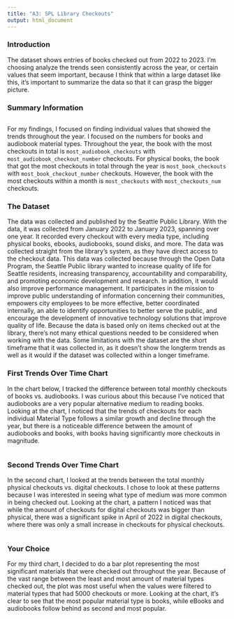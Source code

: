 ```yaml
---
title: "A3: SPL Library Checkouts"
output: html_document
---
```


### Introduction

The dataset shows entries of books checked out from 2022 to 2023. I'm choosing analyze the trends seen consistently across the year, or certain values that seem important, because I think that within a large dataset like this, it's important to summarize the data so that it can grasp the bigger picture.

### Summary Information

```r
```

For my findings, I focused on finding individual values that showed the trends throughout the year. I focused on the numbers for books and audiobook material types. Throughout the year, the book with the most checkouts in total is `most_audiobook_checkouts` with `most_audiobook_checkout_number` checkouts. For physical books, the book that got the most checkouts in total through the year is `most_book_checkouts` with `most_book_checkout_number` checkouts. However, the book with the most checkouts within a month is `most_checkouts` with `most_checkouts_num` checkouts.

### The Dataset

The data was collected and published by the Seattle Public Library. With the data, it was collected from January 2022 to January 2023, spanning over one year. It recorded every checkout with every media type, including physical books, ebooks, audiobooks, sound disks, and more. The data was collected straight from the library's system, as they have direct access to the checkout data. This data was collected because through the Open Data Program, the Seattle Public library wanted to increase quality of life for Seattle residents, increasing transparency, accountability and comparability, and promoting economic development and research. In addition, it would also improve performance management. It participates in the mission to improve public understanding of information concerning their communities, empowers city employees to be more effective, better coordinated internally, an able to identify opportunities to better serve the public, and encourage the development of innovative technology solutions that improve quality of life. Because the data is based only on items checked out at the library, there's not many ethical questions needed to be considered when working with the data. Some limitations with the dataset are the short timeframe that it was collected in, as it doesn't show the longterm trends as well as it would if the dataset was collected within a longer timeframe.

### First Trends Over Time Chart

In the chart below, I tracked the difference between total monthly checkouts of books vs. audiobooks. I was curious about this because I've noticed that audiobooks are a very popular alternative medium to reading books. Looking at the chart, I noticed that the trends of checkouts for each individual Material Type follows a similar growth and decline through the year, but there is a noticeable difference between the amount of audiobooks and books, with books having significantly more checkouts in magnitude.

```r
```

### Second Trends Over Time Chart

In the second chart, I looked at the trends between the total monthly physical checkouts vs. digital checkouts. I chose to look at these patterns because I was interested in seeing what type of medium was more common in being checked out. Looking at the chart, a pattern I noticed was that while the amount of checkouts for digital checkouts was bigger than physical, there was a significant spike in April of 2022 in digital checkouts, where there was only a small increase in checkouts for physical checkouts.

```r
```

### Your Choice

For my third chart, I decided to do a bar plot representing the most significant materials that were checked out throughout the year. Because of the vast range between the least and most amount of material types checked out, the plot was most useful when the values were filtered to material types that had 5000 checkouts or more. Looking at the chart, it's clear to see that the most popular material type is books, while eBooks and audiobooks follow behind as second and most popular.

```r
```


